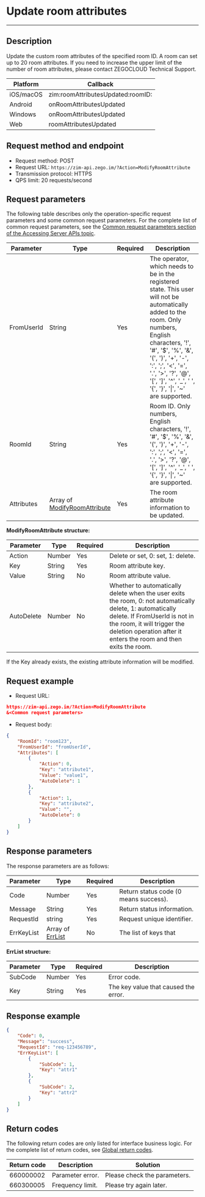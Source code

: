 # Update room attributes
---

## Description

Update the custom room attributes of the specified room ID. A room can set up to 20 room attributes. If you need to increase the upper limit of the number of room attributes, please contact  ZEGOCLOUD Technical Support.

| Platform  | Callback                          |
| --------- | --------------------------------- |
| iOS/macOS | zim:roomAttributesUpdated:roomID: |
| Android   | onRoomAttributesUpdated            |
| Windows   | onRoomAttributesUpdated            |
| Web       | roomAttributesUpdated              |


## Request method and endpoint

- Request method: POST
- Request URL: `https://zim-api.zego.im/?Action=ModifyRoomAttribute`
- Transmission protocol: HTTPS
- QPS limit: 20 requests/second


## Request parameters

The following table describes only the operation-specific request parameters and some common request parameters. For the complete list of common request parameters, see the [Common request parameters section of the Accessing Server APIs topic](../Accessing%20Server%20APIs.mdx#common-parameters).

| Parameter        | Type                              | Required | Description                     |
| ---------------- | --------------------------------- | -------- | ------------------------ |
| FromUserId       | String                            | Yes      | The operator, which needs to be in the registered state. This user will not be automatically added to the room. Only numbers, English characters, '!', '#', '$', '%', '&', '(', ')', '+', '-', ':', ';', '\<', '=', '.', '>', '?', '@', '[', ']', '^', '_', ' ', '{', '}', '\|', '~' are supported. |
| RoomId           | String                            | Yes      | Room ID. Only numbers, English characters, '!', '#', '$', '%', '&', '(', ')', '+', '-', ':', ';', '\<', '=', '.', '>', '?', '@', '[', ']', '^', '_', ' ', '{', '}', '\|', '~' are supported.                   |
| Attributes       | Array of [ModifyRoomAttribute](#ModifyRoomAttribute) | Yes      | The room attribute information to be updated.         |


<a id="ModifyRoomAttribute"></a>
**ModifyRoomAttribute structure:**

| Parameter | Type   | Required | Description                                                                                                    |
| --------- | ------- | -------- | ------------------------------------------------------------------------------------------------------------ |
| Action     | Number  | Yes      | Delete or set, 0: set, 1: delete.                           |
| Key        | String  | Yes      | Room attribute key.                                                                                                  |
| Value      | String  | No       | Room attribute value.                                                                                              |
| AutoDelete | Number  | No       | Whether to automatically delete when the user exits the room, 0: not automatically delete, 1: automatically delete. If FromUserId is not in the room, it will trigger the deletion operation after it enters the room and then exits the room. |


<Note title="Description">
If the Key already exists, the existing attribute information will be modified.
</Note>


## Request example

- Request URL:

```json
https://zim-api.zego.im/?Action=ModifyRoomAttribute
&<Common request parameters>
```

- Request body:
```json
{
    "RoomId": "room123",
    "FromUserId": "fromUserId",
    "Attributes": [
        {
            "Action": 0,
            "Key": "attribute1",
            "Value": "value1",
            "AutoDelete": 1
        },
        {
            "Action": 1,
            "Key": "attribute2",
            "Value": "",
            "AutoDelete": 0
        }
    ]    
}
```

## Response parameters

The response parameters are as follows:

| Parameter  | Type                         | Required | Description                           |
| ---------- | ---------------------------- | -------- | ------------------------------------- |
| Code       | Number                       | Yes      | Return status code (0 means success). |
| Message    | String                       | Yes      | Return status information.            |
| RequestId  | string                       | Yes      | Request unique identifier.            |
| ErrKeyList | Array of [ErrList](#ErrList) | No       | The list of keys that                 |

<a id="ErrList"></a>
**ErrList structure:**

| Parameter | Type   | Required | Description           |
| -------- | ------ | -------- | -------------- |
| SubCode  | Number | Yes      | Error code.        |
| Key      | String | Yes      | The key value that caused the error. |


## Response example

```json
{
    "Code": 0,
    "Message": "success",
    "RequestId": "req-123456789",
    "ErrKeyList": [
        {
            "SubCode": 1,
            "Key": "attr1"
        },
        {
            "SubCode": 2,
            "Key": "attr2"
        }
    ]
}
```

## Return codes

The following return codes are only listed for interface business logic. For the complete list of return codes, see [Global return codes](../Return%20codes.mdx).

| Return code | Description | Solution         |
|------------|----------|------------------|
| 660000002  | Parameter error. | Please check the parameters.       |
| 660300005  | Frequency limit. | Please try again later.     |






